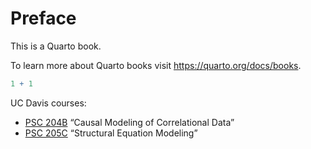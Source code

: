 # Preface {.unnumbered}

This is a Quarto book.

To learn more about Quarto books visit <https://quarto.org/docs/books>.

```r
1 + 1
```

UC Davis courses:

- [PSC 204B](https://catalog.ucdavis.edu/search/?q=PSC+204B) "Causal Modeling of Correlational Data"
- [PSC 205C](https://catalog.ucdavis.edu/search/?q=PSC+205C) "Structural Equation Modeling"
